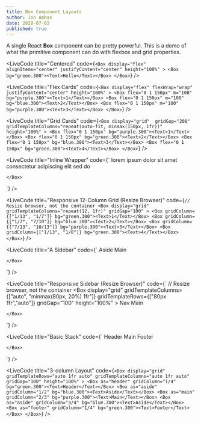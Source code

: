 ```yaml
---
title: Box Component Layouts
author: Jon Ambas
date: 2020-07-03
published: true
---
```


A single React **Box** component can be <ExternalLink to="https://youtu.be/jnV1u67_yVg?t=420">pretty powerful</ExternalLink>. This is a demo of what the primitive component can do with flexbox and grid properties.

<Box my="900" />

<LiveCode
  title="Centered"
  code={`
    <Box
      display="flex"
      alignItems="center"
      justifyContent="center"
      height="100%"
    >
      <Box bg="green.300"><Text>Hello</Text></Box>
    </Box>
  `}
/>

<LiveCode
  title="Flex Cards"
  code={`
    <Box
      display="flex"
      flexWrap="wrap"
      justifyContent="center"
      height="100%"
    >
      <Box flex="0 1 150px" m="100" bg="purple.300"><Text>1</Text></Box>
      <Box flex="0 1 150px" m="100" bg="blue.300"><Text>2</Text></Box>
      <Box flex="0 1 150px" m="100" bg="purple.300"><Text>3</Text></Box>
    </Box>
  `}
/>

<LiveCode
  title="Grid Cards"
  code={`
    <Box
      display="grid" 
      gridGap="200"
      gridTemplateColumns="repeat(auto-fit, minmax(150px, 1fr))"
      height="100%"
    >
      <Box flex="0 1 150px" bg="purple.300"><Text>1</Text></Box>
      <Box flex="0 1 150px" bg="green.300"><Text>2</Text></Box>
      <Box flex="0 1 150px" bg="blue.300"><Text>3</Text></Box>
      <Box flex="0 1 150px" bg="green.300"><Text>4</Text></Box>
    </Box>
  `}
/>

<LiveCode
  title="Inline Wrapper"
  code={`
    <Box
      display="flex"
      alignContent="flex-start"
      flexWrap="wrap"
    >
      <Box mr="100" mb="100" bg="purple.300"><Text>lorem</Text></Box>
      <Box mr="100" mb="100" bg="green.300"><Text>ipsum dolor sit amet</Text></Box>
      <Box mr="100" mb="100" bg="blue.300"><Text>consectetur adipiscing</Text></Box>
      <Box mr="100" mb="100" bg="purple.300"><Text>elit</Text></Box>
      <Box mr="100" mb="100" bg="green.300"><Text>sed do</Text></Box>
      
    </Box>
  `}
/>

<LiveCode
  title="Responsive 12-Column Grid (Resize Browser)"
  code={`
    // Resize browser, not the container
    <Box
      display="grid"
      gridTemplateColumns="repeat(12, 1fr)"
      gridGap="100"
    >
      <Box gridColumn={["1/13", "1/7"]} bg="green.300"><Text>1</Text></Box>
      <Box gridColumn={["1/7", "7/10"]} bg="blue.300"><Text>2</Text></Box>
      <Box gridColumn={["7/13", "10/13"]} bg="purple.300"><Text>3</Text></Box>
      <Box gridColumn={["1/13", "1/8"]} bg="green.300"><Text>4</Text></Box>
    </Box>
  `}
/>

<LiveCode
  title="A Sidebar"
  code={`
    <Box
      display="grid"
      gridTemplateColumns="minmax(80px, 20%) 1fr;"
      gridGap="100"
      height="100%"
    >
      <Box as="aside" bg="green.300"><Text>Aside</Text></Box>
      <Box as="main" bg="blue.300"><Text>Main</Text></Box>
      
    </Box>
  `}
/>

<LiveCode
  title="Responsive Sidebar (Resize Browser)"
  code={`
    // Resize browser, not the container
    <Box
      display="grid"
      gridTemplateColumns={["auto", "minmax(80px, 20%) 1fr"]}
      gridTemplateRows={["80px 1fr","auto"]}
      gridGap="100"
      height="100%"
    >
      <Box as="nav" bg="green.300"><Text>Nav</Text></Box>
      <Box as="main" bg="blue.300"><Text>Main</Text></Box>
      
    </Box>
  `}
/>

<LiveCode
  title="Basic Stack"
  code={`
    <Box
      display="grid"
      gridTemplateRows="auto 1fr auto"
      gridGap="100"
      height="100%"
    >
      <Box as="header" bg="green.300"><Text>Header</Text></Box>
      <Box as="main" bg="blue.300"><Text>Main</Text></Box>
      <Box as="footer" bg="purple.300"><Text>Footer</Text></Box>
      
    </Box>
  `}
/>

<LiveCode
  title="3-column Layout"
  code={`
    <Box
      display="grid"
      gridTemplateRows="auto 1fr auto"
      gridTemplateColumns="auto 1fr auto"
      gridGap="100"
      height="100%"
    >
      <Box as="header" gridColumn="1/4" bg="green.300"><Text>Header</Text></Box>
      <Box as="aside" gridColumn="1/2" bg="blue.300"><Text>Aside</Text></Box>
      <Box as="main" gridColumn="2/3" bg="purple.300"><Text>Main</Text></Box>
      <Box as="aside" gridColumn="3/4" bg="blue.300"><Text>Aside</Text></Box>
      <Box as="footer" gridColumn="1/4" bg="green.300"><Text>Footer</Text></Box>
    </Box>
  `}
/>
